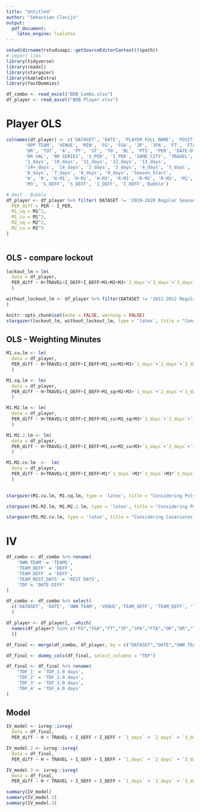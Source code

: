 ```yaml
---
title: "Untitled"
author: "Sebastian Clavijo"
output: 
  pdf_document: 
    latex_engine: lualatex
---
```


```r

setwd(dirname(rstudioapi::getSourceEditorContext()$path))
# import libs
library(tidyverse)
library(readxl)
library(stargazer)
library(kableExtra)
library(fastDummies)

```

```r
df_combo <- read_excel("BDB_Combo.xlsx")
df_player <- read_excel("BDB_Player.xlsx")
```


# Player OLS

```r
colnames(df_player) <- c('DATASET', 'DATE', 'PLAYER FULL NAME', 'POSITION', 'OWN TEAM',
       'OPP TEAM', 'VENUE', 'MIN', 'FG', 'FGA', '3P', '3PA', 'FT', 'FTA', 'OR',
       'DR', 'TOT', 'A', 'PF', 'ST', 'TO', 'BL', 'PTS', 'PER', 'DATE-DIFF',
       'RR VAL', 'RR SERIES', 'S_PER', 'I_PER', 'SAME_CITY', 'TRAVEL',
       '1_days', '10_days', '11_days', '12_days', '13_days',
       '14+_days', '14_days', '2_days', '3_days', '4_days', '5_days',
       '6_days', '7_days', '8_days', '9_days', 'Season_Start',
       'H', 'R', 'H-M1', 'H-M2', 'H-M3', 'R-M1', 'R-M2', 'R-M3', 'M1', 'M2',
       'M3', 'S_OEFF', 'S_DEFF', 'I_OEFF', 'I_DEFF','Bubble')

```

```r
# Omit - Bubble
df_player <- df_player %>% filter( DATASET != '2019-2020 Regular Season') %>% mutate(
  PER_diff = PER - I_PER,
  M1_sq = M1^2,
  M1_cu = M1^3,
  M2_sq = M2^2,
  M2_cu = M2^3
)
  
```

## OLS - compare lockout

```r

lockout_lm = lm(
  data = df_player, 
  PER_diff ~ H+TRAVEL+I_OEFF+I_DEFF+M1+M2+M3+`1_days`+`2_days`+`3_days`+`4_days`
  )

without_lockout_lm <- df_player %>% filter(DATASET != '2011-2012 Regular Season') %>% lm( PER_diff ~ H+TRAVEL+I_OEFF+I_DEFF+M1+M2+M3+`1_days`+`2_days`+`3_days`+`4_days`, data = .
)

```

```r

knitr::opts_chunk$set(echo = FALSE, warning = FALSE)
stargazer(lockout_lm, without_lockout_lm, type = 'latex', title = "Consider the 11-12 NBA Season")

```

## OLS - Weighting Minutes

```r

M1.cu.lm <- lm(
  data = df_player, 
  PER_diff ~ H+TRAVEL+I_OEFF+I_DEFF+M1_cu+M2+M3+`1_days`+`2_days`+`3_days`+`4_days`
  )

M1.sq.lm <- lm(
  data = df_player, 
  PER_diff ~ H+TRAVEL+I_OEFF+I_DEFF+M1_sq+M2+M3+`1_days`+`2_days`+`3_days`+`4_days`
  )

M1.M2.lm <- lm(
  data = df_player, 
  PER_diff ~ H+TRAVEL+I_OEFF+I_DEFF+M1_cu+M2_sq+M3+`1_days`+`2_days`+`3_days`+`4_days`
  )

M1.M2.2.lm <- lm(
  data = df_player, 
  PER_diff ~ H+TRAVEL+I_OEFF+I_DEFF+M1_cu+M2_cu+M3+`1_days`+`2_days`+`3_days`+`4_days`
  )

M1.M2.cv.lm  <-  lm(
  data = df_player, 
  PER_diff ~ H+TRAVEL+I_OEFF+I_DEFF+M1*`1_days`+M2*`2_days`+M3*`3_days`+`4_days`
  )
  
```

```r
stargazer(M1.cu.lm, M1.sq.lm, type = 'latex', title = "Considering Polynomial OLS")
```

```r
stargazer(M1.M2.lm, M1.M2.2.lm, type = 'latex', title = "Considering Polynomial OLS - p2")
```


```r
stargazer(M1.M2.cv.lm, type = 'latex', title = "Considering Covariates ( Minutes x Game Played )")
```

# IV 

```r
df_combo <- df_combo %>% rename(
    'OWN TEAM' = 'TEAMS',
    'TEAM_OEFF' = 'OEFF',
    'TEAM_DEFF' = 'DEFF',
    'TEAM_REST_DAYS' = 'REST DAYS',
    'TDF'= 'DATE-DIFF' 
)

df_combo <- df_combo %>% select(
  c('DATASET', 'DATE', 'OWN TEAM', 'VENUE','TEAM_OEFF', 'TEAM_DEFF', 'TEAM_REST_DAYS', 'TDF')
  )

df_player <- df_player[, -which(
  names(df_player) %in% c("FG","FGA","FT","3P","3PA","FTA","OR","DR","TOT","A","PF","ST","TO","BL","PTS")
  )]

df_final <- merge(df_combo, df_player, by = c("DATASET","DATE","OWN TEAM","VENUE"))

df_final <- dummy_cols(df_final, select_columns = "TDF") 

df_final <- df_final %>% rename(
    'TDF_1' = 'TDF_1.0 days',
    'TDF_2' = 'TDF_2.0 days',
    'TDF_3' = 'TDF_3.0 days',
    'TDF_4' = 'TDF_4.0 days' 
)

```

\newpage

## Model

```r
IV_model <- ivreg::ivreg(
  data = df_final, 
  PER_diff ~ H + TRAVEL + I_OEFF + I_DEFF + `1_days` + `2_days` + `3_days` + `4_days` + (M1 | ( `TDF_1` + `TDF_2` + `TDF_3` + `TDF_4` ) ) + ( M2 | ( `TDF_1` + `TDF_2` + `TDF_3` + `TDF_4` ) ) + ( M3 | ( `TDF_1` + `TDF_2` + `TDF_3` + `TDF_4` ) ))

IV_model.2 <- ivreg::ivreg(
  data = df_final, 
  PER_diff ~ H + TRAVEL + I_OEFF + I_DEFF + `1_days` + `2_days` + `3_days` + `4_days` + (M1_sq | ( `TDF_1` + `TDF_2` + `TDF_3` + `TDF_4` ) ) + ( M2_sq | ( `TDF_1` + `TDF_2` + `TDF_3` + `TDF_4` ) ) + ( M3 | ( `TDF_1` + `TDF_2` + `TDF_3` + `TDF_4` ) ))

IV_model.3 <- ivreg::ivreg(
  data = df_final, 
  PER_diff ~ H + TRAVEL + I_OEFF + I_DEFF + `1_days` + `2_days` + `3_days` + `4_days` + (M1_sq | ( `TDF_1` + `TDF_2` + `TDF_3` + `TDF_4` ) ) + ( M2 | ( `TDF_1` + `TDF_2` + `TDF_3` + `TDF_4` ) ) + ( M3 | ( `TDF_1` + `TDF_2` + `TDF_3` + `TDF_4` ) ))

```

```r

summary(IV_model)
summary(IV_model.2)
summary(IV_model.3)

```






















